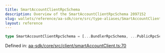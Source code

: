 ```yaml
---
title: SmartAccountClientRpcSchema
description: Overview of the SmartAccountClientRpcSchema 2097152
slug: wallets/reference/aa-sdk/core/src/type-aliases/SmartAccountClientRpcSchema
layout: reference
---
```


```ts
type SmartAccountClientRpcSchema = [...BundlerRpcSchema, ...PublicRpcSchema];
```

Defined in: [aa-sdk/core/src/client/smartAccountClient.ts:70](https://github.com/alchemyplatform/aa-sdk/blob/923a52171f7246172caf350853843e6680197da9/aa-sdk/core/src/client/smartAccountClient.ts#L70)

